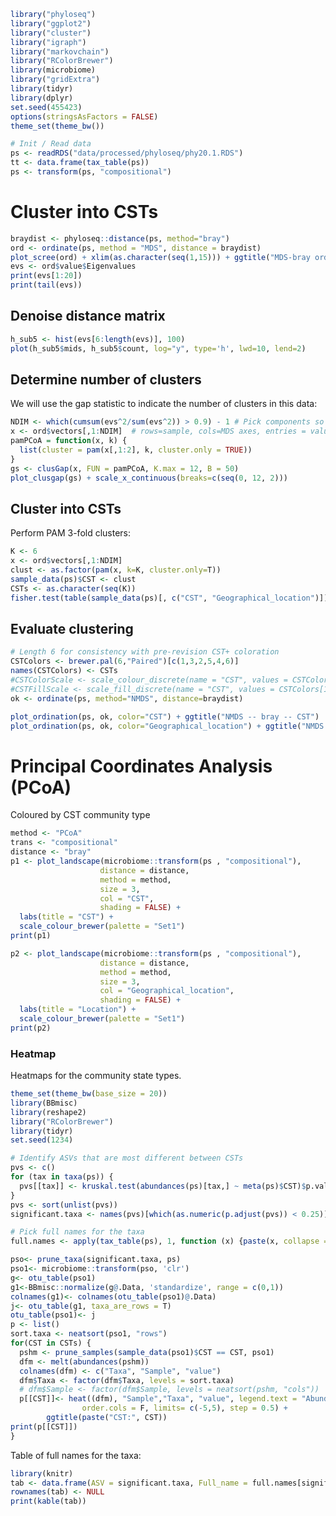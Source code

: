 ```r
library("phyloseq")
library("ggplot2")
library("cluster")
library("igraph")
library("markovchain")
library("RColorBrewer")
library(microbiome)
library("gridExtra")
library(tidyr)
library(dplyr)
set.seed(455423)
options(stringsAsFactors = FALSE)
theme_set(theme_bw())
```


```r
# Init / Read data
ps <- readRDS("data/processed/phyloseq/phy20.1.RDS")
tt <- data.frame(tax_table(ps))
ps <- transform(ps, "compositional")
```


# Cluster into CSTs

```r
braydist <- phyloseq::distance(ps, method="bray")
ord <- ordinate(ps, method = "MDS", distance = braydist)
plot_scree(ord) + xlim(as.character(seq(1,15))) + ggtitle("MDS-bray ordination eigenvalues")
evs <- ord$value$Eigenvalues
print(evs[1:20])
print(tail(evs))
```


## Denoise distance matrix

```r
h_sub5 <- hist(evs[6:length(evs)], 100)
plot(h_sub5$mids, h_sub5$count, log="y", type='h', lwd=10, lend=2)
```



## Determine number of clusters

We will use the gap statistic to indicate the number of clusters in this data:

```r
NDIM <- which(cumsum(evs^2/sum(evs^2)) > 0.9) - 1 # Pick components so that we reach 90% information
x <- ord$vectors[,1:NDIM]  # rows=sample, cols=MDS axes, entries = value
pamPCoA = function(x, k) {
  list(cluster = pam(x[,1:2], k, cluster.only = TRUE))
}
gs <- clusGap(x, FUN = pamPCoA, K.max = 12, B = 50)
plot_clusgap(gs) + scale_x_continuous(breaks=c(seq(0, 12, 2)))
```



## Cluster into CSTs

Perform PAM 3-fold clusters:

```r
K <- 6
x <- ord$vectors[,1:NDIM]
clust <- as.factor(pam(x, k=K, cluster.only=T))
sample_data(ps)$CST <- clust
CSTs <- as.character(seq(K))
fisher.test(table(sample_data(ps)[, c("CST", "Geographical_location")]))
```



## Evaluate clustering

```r
# Length 6 for consistency with pre-revision CST+ coloration
CSTColors <- brewer.pal(6,"Paired")[c(1,3,2,5,4,6)] 
names(CSTColors) <- CSTs
#CSTColorScale <- scale_colour_discrete(name = "CST", values = CSTColors[1:K])
#CSTFillScale <- scale_fill_discrete(name = "CST", values = CSTColors[1:K])
ok <- ordinate(ps, method="NMDS", distance=braydist)
```
```r
plot_ordination(ps, ok, color="CST") + ggtitle("NMDS -- bray -- CST")
plot_ordination(ps, ok, color="Geographical_location") + ggtitle("NMDS -- bray -- Location")
```


# Principal Coordinates Analysis (PCoA)

Coloured by CST community type

```r
method <- "PCoA"
trans <- "compositional"
distance <- "bray"
p1 <- plot_landscape(microbiome::transform(ps , "compositional"),
                    distance = distance,
                    method = method,
                    size = 3,
                    col = "CST",
                    shading = FALSE) +
  labs(title = "CST") + 		    		    
  scale_colour_brewer(palette = "Set1")		    
print(p1)

p2 <- plot_landscape(microbiome::transform(ps , "compositional"),
                    distance = distance,
                    method = method,
                    size = 3,
                    col = "Geographical_location",
                    shading = FALSE) +
  labs(title = "Location") + 		    
  scale_colour_brewer(palette = "Set1")		    
print(p2)
```

### Heatmap

Heatmaps for the community state types.

```r
theme_set(theme_bw(base_size = 20))
library(BBmisc)
library(reshape2)
library("RColorBrewer")
library(tidyr)
set.seed(1234)

# Identify ASVs that are most different between CSTs
pvs <- c()
for (tax in taxa(ps)) {
  pvs[[tax]] <- kruskal.test(abundances(ps)[tax,] ~ meta(ps)$CST)$p.value
}
pvs <- sort(unlist(pvs))
significant.taxa <- names(pvs)[which(as.numeric(p.adjust(pvs)) < 0.25)]

# Pick full names for the taxa
full.names <- apply(tax_table(ps), 1, function (x) {paste(x, collapse = "_")})

pso<- prune_taxa(significant.taxa, ps)
pso1<- microbiome::transform(pso, 'clr')
g<- otu_table(pso1)
g1<-BBmisc::normalize(g@.Data, 'standardize', range = c(0,1))
colnames(g1)<- colnames(otu_table(pso1)@.Data)
j<- otu_table(g1, taxa_are_rows = T)
otu_table(pso1)<- j
p <- list()
sort.taxa <- neatsort(pso1, "rows")
for(CST in CSTs) {
  pshm <- prune_samples(sample_data(pso1)$CST == CST, pso1)
  dfm <- melt(abundances(pshm))
  colnames(dfm) <- c("Taxa", "Sample", "value")
  dfm$Taxa <- factor(dfm$Taxa, levels = sort.taxa)
  # dfm$Sample <- factor(dfm$Sample, levels = neatsort(pshm, "cols"))
  p[[CST]]<- heat((dfm), "Sample","Taxa", "value", legend.text = "Abundance", order.rows = F, 
                order.cols = F, limits= c(-5,5), step = 0.5) +
		ggtitle(paste("CST:", CST))
print(p[[CST]])
}
```




Table of full names for the taxa:

```r
library(knitr)
tab <- data.frame(ASV = significant.taxa, Full_name = full.names[significant.taxa])
rownames(tab) <- NULL
print(kable(tab))
```

